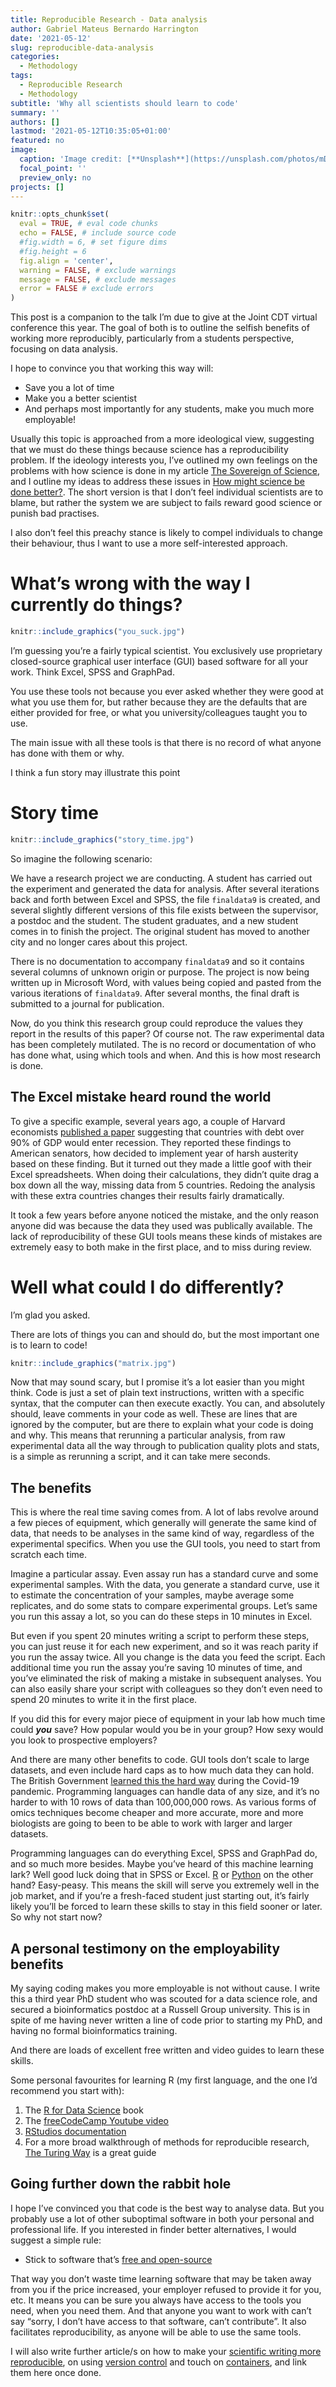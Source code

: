 ```yaml
---
title: Reproducible Research - Data analysis
author: Gabriel Mateus Bernardo Harrington
date: '2021-05-12'
slug: reproducible-data-analysis
categories:
  - Methodology
tags:
  - Reproducible Research
  - Methodology
subtitle: 'Why all scientists should learn to code'
summary: ''
authors: []
lastmod: '2021-05-12T10:35:05+01:00'
featured: no
image:
  caption: 'Image credit: [**Unsplash**](https://unsplash.com/photos/mDinBvq1Sfg)'
  focal_point: ''
  preview_only: no
projects: []
---
```


```r
knitr::opts_chunk$set(
  eval = TRUE, # eval code chunks
  echo = FALSE, # include source code
  #fig.width = 6, # set figure dims
  #fig.height = 6
  fig.align = 'center',
  warning = FALSE, # exclude warnings
  message = FALSE, # exclude messages
  error = FALSE # exclude errors
)
```

This post is a companion to the talk I'm due to give at the Joint CDT virtual conference this year.
The goal of both is to outline the selfish benefits of working more reproducibly, particularly from a students perspective, focusing on data analysis.

I hope to convince you that working this way will:

- Save you a lot of time
- Make you a better scientist
- And perhaps most importantly for any students, make you much more employable!

Usually this topic is approached from a more ideological view, suggesting that we must do these things because science has a reproducibility problem.
If the ideology interests you, I've outlined my own feelings on the problems with how science is done in my article [The Sovereign of Science](https://gmbernardoharrington.netlify.app/post/the-sovereign-of-science/), and I outline my ideas to address these issues in [How might science be done better?](https://gmbernardoharrington.netlify.app/post/how-might-science-be-done-better/).
The short version is that I don't feel individual scientists are to blame, but rather the system we are subject to fails reward good science or punish bad practises.

I also don't feel this preachy stance is likely to compel individuals to change their behaviour, thus I want to use a more self-interested approach.

# What's wrong with the way I currently do things?

```r
knitr::include_graphics("you_suck.jpg")
```

I'm guessing you're a fairly typical scientist.
You exclusively use proprietary closed-source graphical user interface (GUI) based software for all your work.
Think Excel, SPSS and GraphPad.

You use these tools not because you ever asked whether they were good at what you use them for, but rather because they are the defaults that are either provided for free, or what you university/colleagues taught you to use.

The main issue with all these tools is that there is no record of what anyone has done with them or why.

I think a fun story may illustrate this point

# Story time

```r
knitr::include_graphics("story_time.jpg")
```

So imagine the following scenario:

We have a research project we are conducting.
A student has carried out the experiment and generated the data for analysis.
After several iterations back and forth between Excel and SPSS, the file `finaldata9` is created, and several slightly different versions of this file exists between the supervisor, a postdoc and the student.
The student graduates, and a new student comes in to finish the project.
The original student has moved to another city and no longer cares about this project.

There is no documentation to accompany `finaldata9` and so it contains several columns of unknown origin or purpose.
The project is now being written up in Microsoft Word, with values being copied and pasted from the various iterations of `finaldata9`.
After several months, the final draft is submitted to a journal for publication.

Now, do you think this research group could reproduce the values they report in the results of this paper?
Of course not.
The raw experimental data has been completely mutilated.
The is no record or documentation of who has done what, using which tools and when.
And this is how most research is done.

## The Excel mistake heard round the world

To give a specific example, several years ago, a couple of Harvard economists [published a paper](https://www.marketplace.org/2013/04/17/economy/excel-mistake-heard-round-world/) suggesting that countries with debt over 90% of GDP would enter recession.
They reported these findings to American senators, how decided to implement year of harsh austerity based on these finding.
But it turned out they made a little goof with their Excel spreadsheets.
When doing their calculations, they didn't quite drag a box down all the way, missing data from 5 countries.
Redoing the analysis with these extra countries changes their results fairly dramatically.

It took a few years before anyone noticed the mistake, and the only reason anyone did was because the data they used was publically available.
The lack of reproducibility of these GUI tools means these kinds of mistakes are extremely easy to both make in the first place, and to miss during review.

# Well what could I do differently?

I'm glad you asked.

There are lots of things you can and should do, but the most important one is to learn to code!

```r
knitr::include_graphics("matrix.jpg")
```

Now that may sound scary, but I promise it's a lot easier than you might think.
Code is just a set of plain text instructions, written with a specific syntax, that the computer can then execute exactly.
You can, and absolutely should, leave comments in your code as well.
These are lines that are ignored by the computer, but are there to explain what your code is doing and why.
This means that rerunning a particular analysis, from raw experimental data all the way through to publication quality plots and stats, is a simple as rerunning a script, and it can take mere seconds.

## The benefits

This is where the real time saving comes from.
A lot of labs revolve around a few pieces of equipment, which generally will generate the same kind of data, that needs to be analyses in the same kind of way, regardless of the experimental specifics.
When you use the GUI tools, you need to start from scratch each time.

Imagine a particular assay.
Even assay run has a standard curve and some experimental samples.
With the data, you generate a standard curve, use it to estimate the concentration of your samples, maybe average some replicates, and do some stats to compare experimental groups.
Let's same you run this assay a lot, so you can do these steps in 10 minutes in Excel.

But even if you spent 20 minutes writing a script to perform these steps, you can just reuse it for each new experiment, and so it was reach parity if you run the assay twice.
All you change is the data you feed the script.
Each additional time you run the assay you're saving 10 minutes of time, and you've eliminated the risk of making a mistake in subsequent analyses.
You can also easily share your script with colleagues so they don't even need to spend 20 minutes to write it in the first place.

If you did this for every major piece of equipment in your lab how much time could ***you*** save?
How popular would you be in your group?
How sexy would you look to prospective employers?

And there are many other benefits to code.
GUI tools don't scale to large datasets, and even include hard caps as to how much data they can hold.
The British Government [learned this the hard way](https://www.theguardian.com/politics/2020/oct/05/how-excel-may-have-caused-loss-of-16000-covid-tests-in-england) during the Covid-19 pandemic.
Programming languages can handle data of any size, and it's no harder to with 10 rows of data than 100,000,000 rows.
As various forms of omics techniques become cheaper and more accurate, more and more biologists are going to been to be able to work with larger and larger datasets.

Programming languages can do everything Excel, SPSS and GraphPad do, and so much more besides.
Maybe you've heard of this machine learning lark?
Well good luck doing that in SPSS or Excel.
[R](https://www.r-project.org/) or [Python](https://www.python.org/) on the other hand?
Easy-peasy.
This means the skill will serve you extremely well in the job market, and if you're a fresh-faced student just starting out, it's fairly likely you'll be forced to learn these skills to stay in this field sooner or later.
So why not start now?

## A personal testimony on the employability benefits

My saying coding makes you more employable is not without cause.
I write this a third year PhD student who was scouted for a data science role, and secured a bioinformatics postdoc at a Russell Group university.
This is in spite of me having never written a line of code prior to starting my PhD, and having no formal bioinformatics training.

And there are loads of excellent free written and video guides to learn these skills.

Some personal favourites for learning R (my first language, and the one I'd recommend you start with):

1. The [R for Data Science](https://r4ds.had.co.nz/index.html) book
1. The [freeCodeCamp Youtube video](https://www.youtube.com/watch?v=_V8eKsto3Ug&t=1241s)
1. [RStudios documentation](https://education.rstudio.com/learn/beginner/)
1. For a more broad walkthrough of methods for reproducible research, [The Turing Way](https://the-turing-way.netlify.app/welcome.html) is a great guide

## Going further down the rabbit hole

I hope I've convinced you that code is the best way to analyse data.
But you probably use a lot of other suboptimal software in both your personal and professional life.
If you interested in finder better alternatives, I would suggest a simple rule:

- Stick to software that's [free and open-source](https://www.digitalocean.com/community/tutorials/free-vs-open-source-software)

That way you don't waste time learning software that may be taken away from you if the price increased, your employer refused to provide it for you, etc.
It means you can be sure you always have access to the tools you need, when you need them.
And that anyone you want to work with can't say "sorry, I don't have access to that software, can't contribute".
It also facilitates reproducibility, as anyone will be able to use the same tools.

I will also write further article/s on how to make your [scientific writing more reproducible](https://rmarkdown.rstudio.com/), on using [version control](https://git-scm.com/book/en/v2/Getting-Started-About-Version-Control) and touch on [containers](https://www.docker.com/resources/what-container), and link them here once done.
